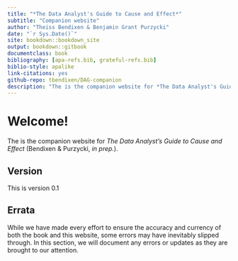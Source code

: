 --- 
title: "*The Data Analyst's Guide to Cause and Effect*"
subtitle: "Companion website"
author: "Theiss Bendixen & Benjamin Grant Purzycki"
date: "`r Sys.Date()`"
site: bookdown::bookdown_site
output: bookdown::gitbook
documentclass: book
bibliography: [apa-refs.bib, grateful-refs.bib]
biblio-style: apalike
link-citations: yes
github-repo: tbendixen/DAG-companion
description: "The is the companion website for *The Data Analyst's Guide to Cause and Effect*"
---

# Welcome! {-}

The is the companion website for *The Data Analyst's Guide to Cause and Effect* (Bendixen & Purzycki, *in prep.*).

## Version  {-}

This is version 0.1

## Errata  {-}

While we have made every effort to ensure the accuracy and currency of both the book and this website, some errors may have inevitably slipped through. In this section, we will document any errors or updates as they are brought to our attention.
